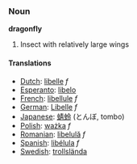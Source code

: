 ===Noun===

'''dragonfly'''

# Insect with relatively large wings

====Translations====
*[[Dutch]]: [[libelle]] ''f''
*[[Esperanto]]: [[libelo]]
*[[French]]: [[libellule]] ''f''
*[[German]]: [[Libelle]] ''f''
*[[Japanese]]: [[蜻蛉]] (とんぼ, tombo)
*[[Polish]]: [[ważka]] ''f''
*[[Romanian]]: [[libelulă]] ''f''
*[[Spanish]]: [[libélula]] ''f''
*[[Swedish]]: [[trollslända]]